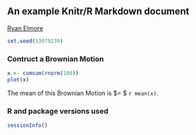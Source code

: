 
## An example Knitr/R Markdown document

[Ryan Elmore](http://rtelmore.github.io/)

```r
set.seed(53079239)
```

### Contruct a Brownian Motion 

```r
x <- cumsum(rnorm(100))
plot(x)
```
The mean of this Brownian Motion is $\mu = $ `r mean(x)`.

### R and package versions used

```r
sessionInfo()
```

